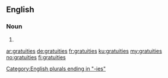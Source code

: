 ==English==

===Noun===
{{head|en|plural}}

# {{plural of|gratuity|lang=en}}

[[Category:English plurals ending in "-ies"]]

[[ar:gratuities]]
[[de:gratuities]]
[[fr:gratuities]]
[[ku:gratuities]]
[[my:gratuities]]
[[no:gratuities]]
[[fi:gratuities]]